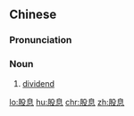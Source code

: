 ==Chinese==
{{zh-forms}}
{{zh-wp}}

===Pronunciation===
{{zh-pron
|m=gǔ息
|c=gu2 sik1
|mn=kó͘-sek
|cat=n
}}

===Noun===
{{zh-noun}}

# {{lb|zh|finance}} [[dividend]]

[[lo:股息]]
[[hu:股息]]
[[chr:股息]]
[[zh:股息]]
